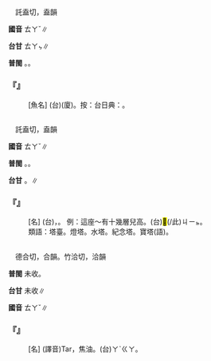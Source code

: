 
=={{ruby|鰨|ㄊㄚˇ}}==

　託盍切，盍韻

'''國音''' <rt>ㄊㄚˇ</rt>∥

'''台甘''' <rt>ㄊㄚㆴ</rt>∥

'''普閩''' {{ruby|(文)|ㄊㄚㆴ}}。{{ruby|(白)|ㄊㄚㆷ}}。

    

==='''『{{ruby|鰨|ㄊㄚˇ}}{{ruby|目|ㄇㄨˋ}}{{ruby|魚|ㄩˊ}}』'''===
: [魚名] (台)(廈){{ruby|鰨|ㄊㄚㆷ}}{{ruby|紗|ㄙㆤ}}。按：台日典：{{ruby|獺|ㄊㄨㄚㆷ}}{{ruby|紗|ㄙㆤ}}{{ruby|魚|ㄏㄧˊ/ㄏㄨˊ}}。
    

=={{ruby|塔|ㄊㄚˇ}}==

　託盍切，盍韻

'''國音''' <rt>ㄊㄚˇ</rt>∥

'''普閩''' {{ruby|(文)|ㄊㄚㆴ}}。{{ruby|(白)|ㄊㄚㆷ}}。

'''台甘''' {{ruby|(文)|ㄊㄚㆴ}}。{{ruby|(語)|ㄊㄚㆷ}}∥

    

==='''『{{ruby|塔|ㄊㄚˇ}}』'''===
: [名] (台){{ruby|懸|ㄍㄨㄢˊ}}{{ruby|懸|ㄍㄨㄢˊ}}{{ruby|尖|ㄐㄧㆰ}}{{ruby|尖|ㄐㄧㆰ}}{{ruby|丌|ㆤ}}{{ruby|建|ㄍㄧㄢ˪}}{{ruby|築|ㄉㄧㆦㆶ}}{{ruby|物|ㆠㄨㆵ ͘}}，{{ruby|塔|ㄊㄚㆷ}}。 例：這座～有十幾層兒高。(台)<mark>&#xffb50;</mark>(/此)<rt>ㄐㄧㆵ</rt>{{ruby|座|ㄗㄜ˫}}{{ruby|塔|ㄊㄚㆷ}}{{ruby|有|ㄨ˫}}{{ruby|十|ㄗㄚㆴ ͘}}{{ruby|幾|ㄍㄨㄧˋ}}{{ruby|層|ㄗㄢ˪}}{{ruby|高|ㄍㄨㄢˊ}}。
:類語：塔臺。燈塔。水塔。紀念塔。寶塔(語)。
:
    

=={{ruby|<mark>&#xf9757;</mark>|ㄊㄚˇ}}==

　德合切，合韻。竹洽切，洽韻

'''普閩''' 未收。

'''台甘''' 未收∥

'''國音''' <rt>ㄊㄚˇ</rt>∥

    

==='''『{{ruby|<mark>&#xf9757;</mark>|ㄊㄚˇ}}』'''===
: [名] (譯音)Tar，焦油。(台){{ruby|打|ㄉㄚˋ}}{{ruby|馬|ㄇㄚˋ}}{{ruby|膠|ㄍㄚ}}{{ruby|→|ㄉㆰˋ}}<rt>ㄚˋ</rt><rt>ㄍㄚ</rt>。
    

